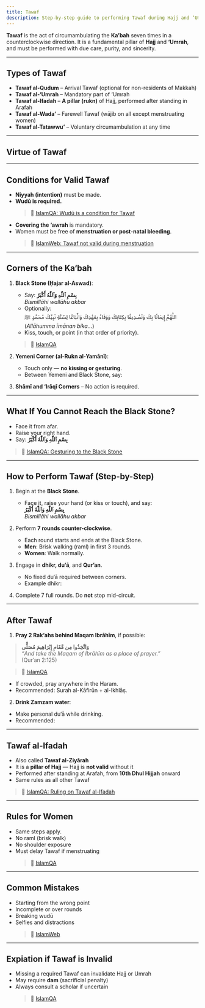 ```yaml
---
title: Tawaf
description: Step-by-step guide to performing Tawaf during Hajj and ‘Umrah, with rulings and references from Qur’an, Sunnah, and scholarly fatwas.
---
```



**Tawaf** is the act of circumambulating the **Ka’bah** seven times in a counterclockwise direction. It is a fundamental pillar of **Hajj** and **‘Umrah**, and must be performed with due care, purity, and sincerity.

---

## Types of Tawaf

- **Tawaf al-Qudum** – Arrival Tawaf (optional for non-residents of Makkah)
- **Tawaf al-‘Umrah** – Mandatory part of ‘Umrah
- **Tawaf al-Ifadah** – **A pillar (rukn)** of Hajj, performed after standing in Arafah
- **Tawaf al-Wada’** – Farewell Tawaf (wājib on all except menstruating women)
- **Tawaf al-Tatawwu’** – Voluntary circumambulation at any time

---

## Virtue of Tawaf

<Citation
  translation="One prayer in this mosque of mine is better than a thousand prayers elsewhere, except for al-Masjid al-Haram. And one prayer in al-Masjid al-Haram is better than one hundred thousand prayers elsewhere."
  source="Sunan Ibn Mājah 1406"
  sourceLink="https://sunnah.com/ibnmajah:1406"
/>

---

## Conditions for Valid Tawaf

- **Niyyah (intention)** must be made.
- **Wudū is required.**  
  > 🔗 [IslamQA: Wudū is a condition for Tawaf](https://islamqa.info/en/answers/34695)
- **Covering the ‘awrah** is mandatory.
- Women must be free of **menstruation or post-natal bleeding**.  
  > 🔗 [IslamWeb: Tawaf not valid during menstruation](https://www.islamweb.net/en/fatwa/84288)

---

## Corners of the Ka‘bah

1. **Black Stone (Ḥajar al-Aswad)**:
   - Say: **بِسْمِ ٱللّٰهِ وَٱللّٰهُ أَكْبَرُ**  
     _Bismillāhi wallāhu akbar_
   - Optionally:  
     اللَّهُمَّ إِيمَانًا بِكَ وَتَصْدِيقًا بِكِتَابِكَ وَوَفَاءً بِعَهْدِكَ وَاتِّبَاعًا لِسُنَّةِ نَبِيِّكَ مُحَمَّدٍ ﷺ  
     (_Allāhumma īmānan bika..._)
   - Kiss, touch, or point (in that order of priority).  
   > 🔗 [IslamQA](https://islamqa.info/en/answers/40184)

2. **Yemeni Corner (al-Rukn al-Yamānī)**:
   - Touch only — **no kissing or gesturing**.
   - Between Yemeni and Black Stone, say:

<Citation
  arabic="رَبَّنَا آتِنَا فِي الدُّنْيَا حَسَنَةً، وَفِي الْآخِرَةِ حَسَنَةً، وَقِنَا عَذَابَ النَّارِ"
  transliteration="Rabbana ātinā fī al-dunyā ḥasanah wa fī al-ākhirati ḥasanah wa qinā ʿadhāba al-nār."
  translation="Our Lord, give us good in this world and good in the Hereafter, and save us from the punishment of the Fire."
  source="Sunan Abi Dawud 1892"
  sourceLink="https://sunnah.com/abudawud:1892"
/>

3. **Shāmī and ‘Irāqī Corners** – No action is required.

---

## What If You Cannot Reach the Black Stone?

- Face it from afar.
- Raise your right hand.
- Say: **بِسْمِ ٱللّٰهِ وَٱللّٰهُ أَكْبَرُ**  
> 🔗 [IslamQA: Gesturing to the Black Stone](https://islamqa.info/en/answers/109254)

---

## How to Perform Tawaf (Step-by-Step)

1. Begin at the **Black Stone**.
   - Face it, raise your hand (or kiss or touch), and say:  
     **بِسْمِ ٱللّٰهِ وَٱللّٰهُ أَكْبَرُ**  
     _Bismillāhi wallāhu akbar_

2. Perform **7 rounds counter-clockwise**.
   - Each round starts and ends at the Black Stone.
   - **Men**: Brisk walking (raml) in first 3 rounds.
   - **Women**: Walk normally.

3. Engage in **dhikr, du‘ā**, and **Qur’an**.
   - No fixed du‘ā required between corners.
   - Example dhikr:

<Citation
  arabic="سُبْحَانَ اللهِ، وَالْحَمْدُ لِلَّهِ، وَلَا إِلَهَ إِلَّا اللَّهُ، وَاللَّهُ أَكْبَرُ"
  transliteration="SubḥānAllāh, wal-ḥamdu lillāh, wa lā ilāha illallāh, wallāhu akbar."
  translation="Glory be to Allah, all praise is due to Allah, there is no god but Allah, and Allah is the Greatest."
  source="General dhikr recommended in all worship"
  sourceLink="https://islamqa.info/en/answers/21474"
/>

4. Complete 7 full rounds. Do **not** stop mid-circuit.

---

## After Tawaf

1. **Pray 2 Rak‘ahs behind Maqam Ibrāhīm**, if possible:

> **وَاتَّخِذُوا مِن مَّقَامِ إِبْرَاهِيمَ مُصَلًّى**  
> _“And take the Maqam of Ibrāhīm as a place of prayer.”_  
> (Qur’an 2:125)

> 🔗 [IslamQA](https://islamqa.info/en/answers/106572)

   - If crowded, pray anywhere in the Haram.
   - Recommended: Surah al-Kāfirūn + al-Ikhlāṣ.

2. **Drink Zamzam water**:

<Citation
  arabic="مَاءُ زَمْزَمَ لِمَا شُرِبَ لَهُ"
  transliteration="Mā’u Zamzam limā shuriba lah."
  translation="The water of Zamzam is for whatever it is drunk for."
  source="Sunan Ibn Mājah 3062"
  sourceLink="https://sunnah.com/ibnmajah:3062"
/>

   - Make personal du‘ā while drinking.
   - Recommended:

<Citation
  arabic="اللَّهُمَّ إِنِّي أَسْأَلُكَ عِلْمًا نَافِعًا، وَرِزْقًا وَاسِعًا، وَشِفَاءً مِنْ كُلِّ دَاءٍ"
  transliteration="Allāhumma innī as’aluka ʿilman nāfiʿan, wa rizqan wāsiʿan, wa shifā’an min kulli dā’."
  translation="O Allah, I ask You for beneficial knowledge, abundant provision, and healing from every disease."
  source="Mustadrak al-Hakim 1739"
  sourceLink="https://sunnah.com/hakim:1739"
/>

---

## Tawaf al-Ifadah

- Also called **Tawaf al-Ziyārah**
- It is a **pillar of Hajj** — Hajj is **not valid** without it
- Performed after standing at Arafah, from **10th Dhul Hijjah** onward
- Same rules as all other Tawaf

> 🔗 [IslamQA: Ruling on Tawaf al-Ifadah](https://islamqa.info/en/answers/109325)

---

## Rules for Women

- Same steps apply.
- No raml (brisk walk)
- No shoulder exposure
- Must delay Tawaf if menstruating  
  > 🔗 [IslamQA](https://islamqa.info/en/answers/14009)

---

## Common Mistakes

- Starting from the wrong point
- Incomplete or over rounds
- Breaking wudū
- Selfies and distractions  
  > 🔗 [IslamWeb](https://www.islamweb.net/en/fatwa/83871)

---

## Expiation if Tawaf is Invalid

- Missing a required Tawaf can invalidate Hajj or Umrah
- May require **dam** (sacrificial penalty)
- Always consult a scholar if uncertain  
  > 🔗 [IslamQA](https://islamqa.info/en/answers/12165)
